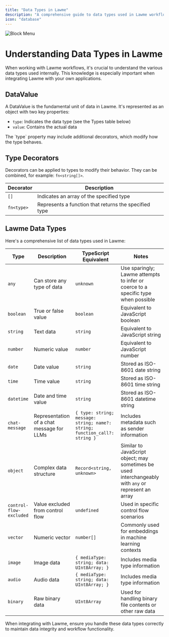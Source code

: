 ```yaml
---
title: "Data Types in Lawme"
description: "A comprehensive guide to data types used in Lawme workflows"
icon: "database"
---
```



![Block Menu](/snippets/block_menu.gif)

# Understanding Data Types in Lawme

When working with Lawme workflows, it's crucial to understand the various data types used internally. This knowledge is especially important when integrating Lawme with your own applications.

## DataValue

A DataValue is the fundamental unit of data in Lawme. It's represented as an object with two key properties:

- `type`: Indicates the data type (see the Types table below)
- `value`: Contains the actual data

<Callout type="info">
  The `type` property may include additional decorators, which modify how the type behaves.
</Callout>

## Type Decorators

Decorators can be applied to types to modify their behavior. They can be combined, for example: `fn<string[]>`.

| Decorator  | Description                                                   |
|------------|---------------------------------------------------------------|
| `[]`       | Indicates an array of the specified type                      |
| `fn<type>` | Represents a function that returns the specified type         |

## Lawme Data Types

Here's a comprehensive list of data types used in Lawme:

| Type                    | Description                                       | TypeScript Equivalent                                         | Notes                                                                                                    |
|-------------------------|---------------------------------------------------|---------------------------------------------------------------|----------------------------------------------------------------------------------------------------------|
| `any`                   | Can store any type of data                        | `unknown`                                                     | Use sparingly; Lawme attempts to infer or coerce to a specific type when possible                       |
| `boolean`               | True or false value                               | `boolean`                                                     | Equivalent to JavaScript boolean                                                                         |
| `string`                | Text data                                         | `string`                                                      | Equivalent to JavaScript string                                                                          |
| `number`                | Numeric value                                     | `number`                                                      | Equivalent to JavaScript number                                                                          |
| `date`                  | Date value                                        | `string`                                                      | Stored as ISO-8601 date string                                                                           |
| `time`                  | Time value                                        | `string`                                                      | Stored as ISO-8601 time string                                                                           |
| `datetime`              | Date and time value                               | `string`                                                      | Stored as ISO-8601 datetime string                                                                       |
| `chat-message`          | Representation of a chat message for LLMs         | `{ type: string; message: string; name?: string; function_call?: string }` | Includes metadata such as sender information                                                             |
| `object`                | Complex data structure                            | `Record<string, unknown>`                                     | Similar to JavaScript object; may sometimes be used interchangeably with `any` or represent an array    |
| `control-flow-excluded` | Value excluded from control flow                  | `undefined`                                                   | Used in specific control flow scenarios                                                                  |
| `vector`                | Numeric vector                                    | `number[]`                                                    | Commonly used for embeddings in machine learning contexts                                                |
| `image`                 | Image data                                        | `{ mediaType: string; data: UInt8Array; }`                    | Includes media type information                                                                          |
| `audio`                 | Audio data                                        | `{ mediaType: string; data: UInt8Array; }`                    | Includes media type information                                                                          |
| `binary`                | Raw binary data                                   | `UInt8Array`                                                  | Used for handling binary file contents or other raw data                                                 |

<Callout type="warning">
  When integrating with Lawme, ensure you handle these data types correctly to maintain data integrity and workflow functionality.
</Callout>
